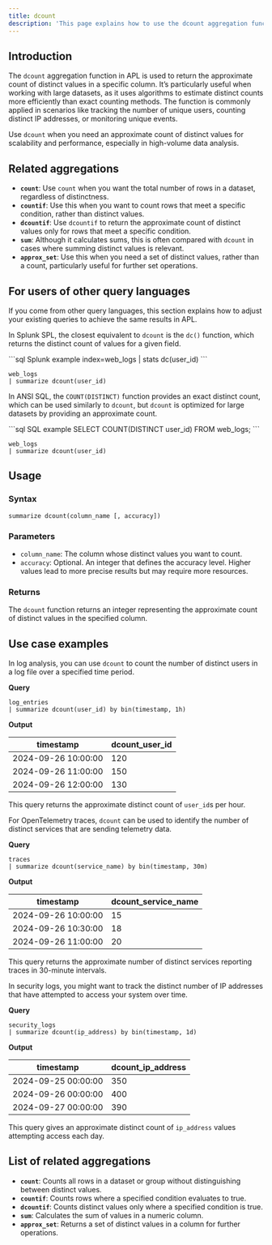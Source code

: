 ```yaml
---
title: dcount
description: 'This page explains how to use the dcount aggregation function in APL.'
---
```


## Introduction

The `dcount` aggregation function in APL is used to return the approximate count of distinct values in a specific column. It’s particularly useful when working with large datasets, as it uses algorithms to estimate distinct counts more efficiently than exact counting methods. The function is commonly applied in scenarios like tracking the number of unique users, counting distinct IP addresses, or monitoring unique events.

Use `dcount` when you need an approximate count of distinct values for scalability and performance, especially in high-volume data analysis.

## Related aggregations

- **`count`**: Use `count` when you want the total number of rows in a dataset, regardless of distinctness.
- **`countif`**: Use this when you want to count rows that meet a specific condition, rather than distinct values.
- **`dcountif`**: Use `dcountif` to return the approximate count of distinct values only for rows that meet a specific condition.
- **`sum`**: Although it calculates sums, this is often compared with `dcount` in cases where summing distinct values is relevant.
- **`approx_set`**: Use this when you need a set of distinct values, rather than a count, particularly useful for further set operations.

## For users of other query languages

If you come from other query languages, this section explains how to adjust your existing queries to achieve the same results in APL.

<AccordionGroup>
<Accordion title="Splunk SPL users">

In Splunk SPL, the closest equivalent to `dcount` is the `dc()` function, which returns the distinct count of values for a given field.

<CodeGroup>
```sql Splunk example
index=web_logs | stats dc(user_id)
```

```kusto APL equivalent
web_logs
| summarize dcount(user_id)
```
</CodeGroup>

</Accordion>
<Accordion title="ANSI SQL users">

In ANSI SQL, the `COUNT(DISTINCT)` function provides an exact distinct count, which can be used similarly to `dcount`, but `dcount` is optimized for large datasets by providing an approximate count.

<CodeGroup>
```sql SQL example
SELECT COUNT(DISTINCT user_id) FROM web_logs;
```

```kusto APL equivalent
web_logs
| summarize dcount(user_id)
```
</CodeGroup>

</Accordion>
</AccordionGroup>

## Usage

### Syntax

```kusto
summarize dcount(column_name [, accuracy])
```

### Parameters

- `column_name`: The column whose distinct values you want to count.
- `accuracy`: Optional. An integer that defines the accuracy level. Higher values lead to more precise results but may require more resources.

### Returns

The `dcount` function returns an integer representing the approximate count of distinct values in the specified column.

## Use case examples

<Tabs>
<Tab title="Log analysis">

In log analysis, you can use `dcount` to count the number of distinct users in a log file over a specified time period.

**Query**

```kusto
log_entries
| summarize dcount(user_id) by bin(timestamp, 1h)
```

**Output**

| timestamp           | dcount_user_id |
|---------------------|----------------|
| 2024-09-26 10:00:00 | 120            |
| 2024-09-26 11:00:00 | 150            |
| 2024-09-26 12:00:00 | 130            |

This query returns the approximate distinct count of `user_id`s per hour.

</Tab>
<Tab title="OpenTelemetry traces">

For OpenTelemetry traces, `dcount` can be used to identify the number of distinct services that are sending telemetry data.

**Query**

```kusto
traces
| summarize dcount(service_name) by bin(timestamp, 30m)
```

**Output**

| timestamp           | dcount_service_name |
|---------------------|---------------------|
| 2024-09-26 10:00:00 | 15                  |
| 2024-09-26 10:30:00 | 18                  |
| 2024-09-26 11:00:00 | 20                  |

This query returns the approximate number of distinct services reporting traces in 30-minute intervals.

</Tab>
<Tab title="Security logs">

In security logs, you might want to track the distinct number of IP addresses that have attempted to access your system over time.

**Query**

```kusto
security_logs
| summarize dcount(ip_address) by bin(timestamp, 1d)
```

**Output**

| timestamp           | dcount_ip_address |
|---------------------|-------------------|
| 2024-09-25 00:00:00 | 350               |
| 2024-09-26 00:00:00 | 400               |
| 2024-09-27 00:00:00 | 390               |

This query gives an approximate distinct count of `ip_address` values attempting access each day.

</Tab>
</Tabs>

## List of related aggregations

- **`count`**: Counts all rows in a dataset or group without distinguishing between distinct values.
- **`countif`**: Counts rows where a specified condition evaluates to true.
- **`dcountif`**: Counts distinct values only where a specified condition is true.
- **`sum`**: Calculates the sum of values in a numeric column.
- **`approx_set`**: Returns a set of distinct values in a column for further operations.